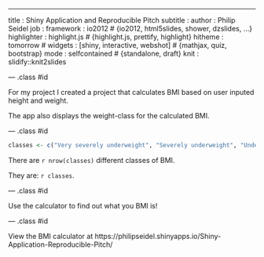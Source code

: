 ---
title       : Shiny Application and Reproducible Pitch
subtitle    : 
author      : Philip Seidel
job         : 
framework   : io2012        # {io2012, html5slides, shower, dzslides, ...}
highlighter : highlight.js  # {highlight.js, prettify, highlight}
hitheme     : tomorrow      # 
widgets     : [shiny, interactive, webshot]            # {mathjax, quiz, bootstrap}
mode        : selfcontained # {standalone, draft}
knit        : slidify::knit2slides

--- .class #id 

For my project I created a project that calculates BMI based on user inputed height and weight.

The app also displays the weight-class for the calculated BMI.

--- .class #id

```r
classes <- c("Very severely underweight", "Severely underweight", "Underweight", "Normal (healthy weight)", "Overweight", "Obese Class I (Moderately obese)", "Obese Class II (Severely obese)", "Obese Class III (Very severely obese)")
```

There are `r nrow(classes)` different classes of BMI.

They are: `r classes`.

--- .class #id

Use the calculator to find out what you BMI is!

--- .class #id

View the BMI calculator at https://philipseidel.shinyapps.io/Shiny-Application-Reproducible-Pitch/


